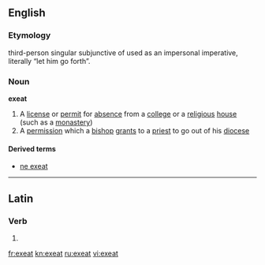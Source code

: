 ==English==

===Etymology===
{{etyl|la|en}} third-person singular subjunctive of {{term|exeo|exeō|depart|lang=la}} used as an impersonal imperative, literally “let him go forth”.

===Noun===
'''exeat'''

# A [[license]] or [[permit]] for [[absence]] from a [[college]] or a [[religious]] [[house]] (such as a [[monastery]])
# A [[permission]] which a [[bishop]] [[grant]]s to a [[priest]] to go out of his [[diocese]]

====Derived terms====
* [[ne exeat]]

----

==Latin==

===Verb===
{{la-verb-form|exeat}}

# {{conjugation of|[[exeo#Latin|exeō]]||3|s|pres|act|sub}}

[[fr:exeat]]
[[kn:exeat]]
[[ru:exeat]]
[[vi:exeat]]